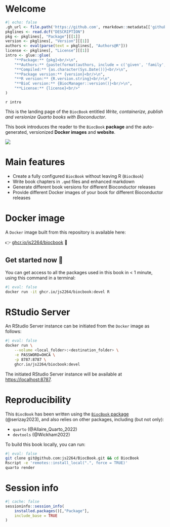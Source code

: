 # Welcome {-}

```r
#| echo: false
.gh_url <- file.path('https://github.com', rmarkdown::metadata[['github-repo']])
pkglines <- read.dcf("DESCRIPTION")
pkg <- pkglines[, "Package"][[1]]
version <- pkglines[, "Version"][[1]]
authors <- eval(parse(text = pkglines[, "Authors@R"]))
license <- pkglines[, "License"][[1]]
intro <- glue::glue(
    "**Package:** {pkg}<br/>\n", 
    "**Authors:** {paste(format(authors, include = c('given', 'family', 'role')), collapse = ', ')}<br/>\n", 
    "**Compiled:** {as.character(Sys.Date())}<br/>\n", 
    "**Package version:** {version}<br/>\n", 
    "**R version:** {R.version.string}<br/>\n", 
    "**BioC version:** {BiocManager::version()}<br/>\n", 
    "**License:** {license}<br/>"
)
```

`r intro`

This is the landing page of the `BiocBook` entitled 
*Write, containerize, publish and versionize Quarto books with Bioconductor*.  

This book introduces the reader to the `BiocBook` **package** and the 
auto-generated, versionized **Docker images** and **website**.

![](inst/img/workflow.png)

# Main features {-}

- Create a fully configured `BiocBook` without leaving R (`BiocBook`)
- Write book chapters in `.qmd` files and enhanced markdown 
- Generate different book versions for different Bioconductor releases
- Provide different Docker images of your book for different Bioconductor releases

# Docker image {-}

A `Docker` image built from this repository is available here: 

👉 [ghcr.io/js2264/biocbook](https://ghcr.io/js2264/biocbook) 🐳

::: {.callout-tip icon='true'}
## Get started now 🎉

You can get access to all the packages used in this book in < 1 minute, 
using this command in a terminal: 

```sh
#| eval: false
docker run -it ghcr.io/js2264/biocbook:devel R
```

:::

# RStudio Server {-}

An RStudio Server instance can be initiated from the `Docker` image as follows: 

```sh
#| eval: false
docker run \
    --volume <local_folder>:<destination_folder> \
    -e PASSWORD=OHCA \
    -p 8787:8787 \
    ghcr.io/js2264/biocbook:devel
```

The initiated RStudio Server instance will be available at 
[https://localhost:8787](https://localhost:8787).

# Reproducibility {-}

This `BiocBook` has been written using the 
[`BiocBook` package](https://github.com/js2264/BiocBook) (@serizay2023), 
and also relies on other packages, including (but not only): 

- `quarto` (@Allaire_Quarto_2022)
- `devtools` (@Wickham2022)

To build this book locally, you can run: 

```sh
#| eval: false
git clone git@github.com:js2264/BiocBook.git && cd BiocBook
Rscript -e 'remotes::install_local(".", force = TRUE)'
quarto render
```

# Session info {-}

```r
#| cache: false
sessioninfo::session_info(
    installed.packages()[,"Package"], 
    include_base = TRUE
)
```
